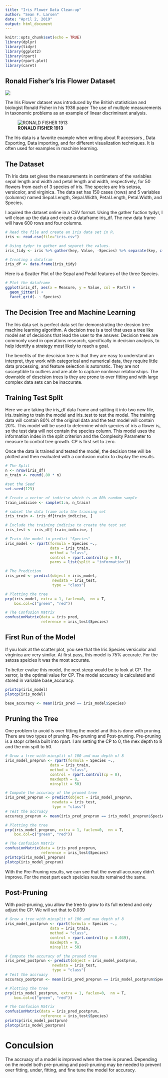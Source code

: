 ```yaml
---
title: "Iris Flower Data Clean-up"
author: "Sean F. Larsen"
date: "April 2, 2019"
output: html_document
---
```


```r
knitr::opts_chunk$set(echo = TRUE)
library(dplyr)
library(tidyr)
library(ggplot2)
library(rpart)
library(rpart.plot)
library(caret)
```

## Ronald Fisher's Iris Flower Dataset
![](https://cdn-images-1.medium.com/max/1600/1*7bnLKsChXq94QjtAiRn40w.png)

The Iris Flower dataset was introduced by the British statistician and biologist Ronald Fisher in his 1936 paper The use of multiple measurements in taxonomic problems as an example of linear discriminant analysis.

![**RONALD FISHER 1913**](https://upload.wikimedia.org/wikipedia/commons/a/aa/Youngronaldfisher2.JPG)


The Iris data is a favorite example when writing about R accessors , Data Exporting, Data importing, and for different visualization techniques. It is often used for examples in machine learning.

## The Dataset

Th Iris data set gives the measurements in centimeters of the variables sepal length and width and petal length and width, respectively, for 50 flowers from each of 3 species of iris. The species are Iris setosa, versicolor, and virginica. The data set has 150 cases (rows) and 5 variables (columns) named Sepal.Length, Sepal.Width, Petal.Length, Petal.Width, and Species.

I aquired the dataset online in a CSV format. Using the gather fuction tydyr, I will clean up the data and create a dataframe iris_df. The new data frame will have 600 rows and four columns.

```r
# Read the file and create an iris data set in R.
iris <- read.csv(file="iris.csv")

# Using tydyr to gather and separet the values.
iris_tidy <- iris %>% gather(key, Value, -Species) %>% separate(key, c("Part", "Measure"), "\\.")

# Creating a datafram
iris_df <- data.frame(iris_tidy)

```

Here is a Scatter Plot of the Sepal and Pedal features of the three Species.

```r
# Plot the dataframe
ggplot(iris_df, aes(x = Measure, y = Value, col = Part)) +
  geom_jitter() +
  facet_grid(. ~ Species)
```

## The Decision Tree and Machine Learning

The Iris data set is perfect data set for demonstrating the decsion tree machine learning algorithm. A decision tree is a tool that uses a tree like model set of decisions that lead the user to the answer. Decision trees are commonly used in operations research, specifically in decision analysis, to help identify a strategy most likely to reach a goal.

The benefits of the descision tree is that they are easy to understand an interpret, thye work with categorical and numerical data, they require little data processing, and feature selection is automatic. They are not susceptible to outliers and are able to capture nonlinear relationships. The downside of descision trees is they are prone to over fitting and with large complex data sets can be inaccurate.

## Training Test Split

Here we are taking the iris_df data frame and spliting it into two new file, iris_training to train the model and iris_test to test the model.  The training data will contain 80% of the original data and the test model will contain 20%. This model will be used to determine which species of iris a flower is, so the test data will not contain the species column. This model uses the information index in the split criterion and the Complexity Parameter to measure to control tree growth. CP is first set to zero.

Once the data is trained and tested the model, the decision tree will be plotted and then evaluated with a confusion matrix to display the results.

```r
# The Split
n <- nrow(iris_df)
n_train <- round(.80 * n)

#set the Seed
set.seed(123)

# Create a vector of indicise which is an 80% random sample
train_indicise <- sample(1:n, n_train)

# subset the data frame into the training set
iris_train <- iris_df[train_indicise, ]

# Exclude the training indicise to create the test set
iris_test <- iris_df[-train_indicise, ]

# Train the model to predict "Species"
iris_model <- rpart(formula = Species ~.,
                    data = iris_train,
                    method = "class",
                    control = rpart.control(cp = 0),
                    parms = list(split = "information"))

# The Prediction
iris_pred <- predict(object = iris_model,
                     newdata = iris_test,
                     type = "class")

# Plotting the tree
prp(iris_model, extra = 1, faclen=0,  nn = T,
    box.col=c("green", "red"))

# The Confusion Matrix
confusionMatrix(data = iris_pred,
                reference = iris_test$Species)
```
## First Run of the Model
If you look at the scatter plot, you see that the Iris Species versicolor and virginica are very similar.  At first pass, this model is 75% accurate. For the setosa speicies it was the most accurate.

To better evalue this model, the next steop would be to look at CP.  The xerror, is the optimal value for CP. The model accuracy is calculated and stored in variable base_accuracy.

```r

printcp(iris_model)
plotcp(iris_model)

base_accuracy <- mean(iris_pred == iris_model$Species)

```

## Pruning the Tree
One problem to avoid is over fitting the model and this is done with pruning.  There are two types of pruning. Pre-pruning and Post-pruning.
Pre-pruning is a stopr criteria built into rpart. I am setting the CP to 0, the mex depth to 8 and the min spilt to 50.

```r
# Grow a tree with minsplit of 100 and max depth of 8
iris_model_preprun <- rpart(formula = Species ~.,
                    data = iris_train,
                    method = "class",
                    control = rpart.control(cp = 0),
                    maxdepth = 8,
                    minsplit = 50)

# Compute the accuracy of the pruned tree
iris_pred_preprun <- predict(object = iris_model_preprun,
                     newdata = iris_test,
                     type = "class")
# Test the accruacy
accuracy_preprun <- mean(iris_pred_preprun == iris_model_preprun$Species)

# Plotting the tree
prp(iris_model_preprun, extra = 1, faclen=0,  nn = T,
    box.col=c("green", "red"))

# The Confusion Matrix
confusionMatrix(data = iris_pred_preprun,
                reference = iris_test$Species)
printcp(iris_model_preprun)
plotcp(iris_model_preprun)

```

With the Pre-Pruning results, we can see that the overall accuracy didn't improve. For the most part each speicies results remained the same.

## Post-Pruning

With post-pruning, you allow the tree to grow to its full extend and only adjust the CP.  We will set that to 0.039

```r

# Grow a tree with minsplit of 100 and max depth of 8
iris_model_postprun <- rpart(formula = Species ~.,
                    data = iris_train,
                    method = "class",
                    control = rpart.control(cp = 0.039),
                    maxdepth = 9,
                    minsplit = 50)

# Compute the accuracy of the pruned tree
iris_pred_postprun <- predict(object = iris_model_postprun,
                     newdata = iris_test,
                     type = "class")
# Test the accruacy
accuracy_postprun <- mean(iris_pred_preprun == iris_model_postprun$Species)

# Plotting the tree
prp(iris_model_postprun, extra = 1, faclen=0,  nn = T,
    box.col=c("green", "red"))

# The Confusion Matrix
confusionMatrix(data = iris_pred_postprun,
                reference = iris_test$Species)
printcp(iris_model_postprun)
plotcp(iris_model_postprun)
```

# Conculsion
The accruacy of a model is improved when the tree is pruned.  Depending on the model both pre-pruning and post-pruning may be needed to prevent over fitting, under, fitting, and fine tune the model for accuracy.
